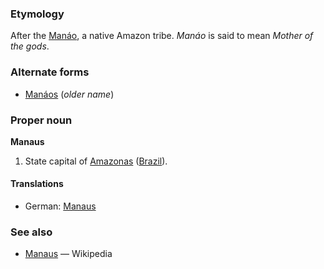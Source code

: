 ===Etymology===
After the [[Manáo]], a native Amazon tribe.  ''Manáo'' is said to mean ''Mother of the gods''.

===Alternate forms===
*[[Manáos]] (''older name'')

===Proper noun===
'''Manaus'''
# State capital of [[Amazonas]] ([[Brazil]]).

====Translations====
*German: [[Manaus]]

===See also===
*[[w:Manaus|Manaus]] — Wikipedia